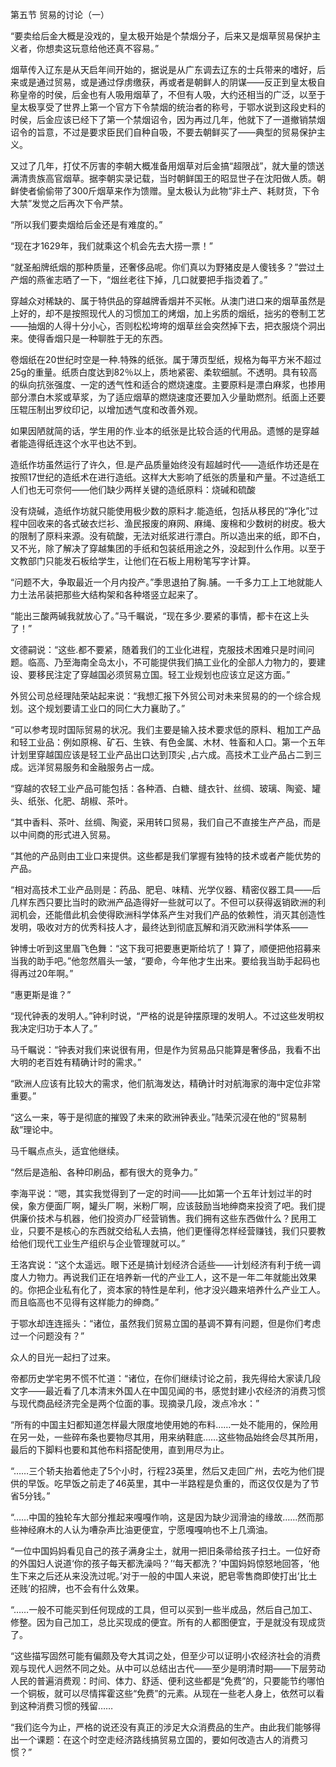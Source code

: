 

第五节 贸易的讨论（一）

“要卖给后金大概是没戏的，皇太极开始是个禁烟分子，后来又是烟草贸易保护主义者，你想卖这玩意给他还真不容易。”

烟草传入辽东是从天启年间开始的，据说是从广东调去辽东的士兵带来的嗜好，后来或是通过贸易，或是通过俘虏缴获，再或者是朝鲜人的阴谋――反正到皇太极自称皇帝的时侯，后金也有人吸用烟草了，不但有人吸，大约还相当的广泛，以至于皇太极享受了世界上第一个官方下令禁烟的统治者的称号，于鄂水说到这段史料的时侯，后金应该已经下了第一个禁烟诏令，因为再过几年，他就下了一道撤销禁烟诏令的旨意，不过是要求臣民们自种自吸，不要去朝鲜买了――典型的贸易保护主义。

又过了几年，打仗不厉害的李朝大概准备用烟草对后金搞“超限战”，就大量的馈送满清贵族高官烟草。据李朝实录记载，当时朝鲜国王的昭显世子在沈阳做人质。朝鲜使者偷偷带了300斤烟草来作为馈赠。皇太极认为此物“非土产、耗财货，下令大禁”发觉之后再次下令严禁。

“所以我们要卖烟给后金还是有难度的。”

“现在才1629年，我们就乘这个机会先去大捞一票！”

“就圣船牌纸烟的那种质量，还奢侈品呢。你们真以为野猪皮是人傻钱多？”尝过土产烟的燕雀志晒了一下，“烟丝老往下掉，几口就要把手指烫着了。”

穿越众对稀缺的、属于特供品的穿越牌香烟并不买帐。从澳门进口来的烟草虽然是上好的，却不是按照现代人的习惯加工的烤烟，加上劣质的烟纸，拙劣的卷制工艺――抽烟的人得十分小心，否则松松垮垮的烟草丝会突然掉下去，把衣服烧个洞出来。使得香烟只是一种聊胜于无的东西。

卷烟纸在20世纪时空是一种.特殊的纸张。属于薄页型纸，规格为每平方米不超过25g的重量。纸质白度达到82％以上，质地紧密、柔软细腻。不透明。具有较高的纵向抗张强度、一定的透气性和适合的燃烧速度。主要原料是漂白麻浆，也掺用部分漂白木浆或草浆，为了适应烟草的燃烧速度还要加入少量助燃剂。纸面上还要压辊压制出罗纹印记，以增加透气度和改善外观。

如果因陋就简的话，学生用的作.业本的纸张是比较合适的代用品。遗憾的是穿越者能造得纸连这个水平也达不到。

造纸作坊虽然运行了许久，但.是产品质量始终没有超越时代――造纸作坊还是在按照17世纪的造纸术在进行造纸。这样大大影响了纸张的质量和产量。不过造纸工人们也无可奈何――他们缺少两样关键的造纸原料：烧碱和硫酸

没有烧碱，造纸作坊就只能使用极少数的原料才.能造纸，包括从移民的“净化”过程中回收来的各式破衣烂衫、渔民报废的麻网、麻绳、废棉和少数树的树皮。极大的限制了原料来源。没有硫酸，无法对纸浆进行漂白。所以造出来的纸，即不白，又不光，除了解决了穿越集团的手纸和包装纸用途之外，没起到什么作用。以至于文教部门只能发石板给学生，让他们在石板上用粉笔写字计算。

“问题不大，争取最近一个月内投产。”季思退拍了胸.脯。一千多力工上工地就能人力土法吊装把那些大结构架和各种塔竖立起来了。

“能出三酸两碱我就放心了。”马千瞩说，“现在多少.要紧的事情，都卡在这上头了！”

文德嗣说：“这些.都不要紧，随着我们的工业化进程，克服技术困难只是时间问题。临高、乃至海南全岛太小，不可能提供我们搞工业化的全部人力物力的，要建设、要移民注定了穿越国必须贸易立国。轻工业规划也应该立足这方面。”

外贸公司总经理陆荣站起来说：“我想汇报下外贸公司对未来贸易的的一个综合规划。这个规划要请工业口的同仁大力襄助了。”

“可以参考现时国际贸易的状况。我们主要是输入技术要求低的原料、粗加工产品和轻工业品：例如原棉、矿石、生铁、有色金属、木材、牲畜和人口。第一个五年计划里穿越国应该是轻工业产品出口达到顶尖 ,占六成。高技术工业产品占二到三成。远洋贸易服务和金融服务占一成。

“穿越的农轻工业产品可能包括：各种酒、白糖、缝衣针、丝绸、玻璃、陶瓷、罐头、纸张、化肥、胡椒、茶叶。

“其中香料、茶叶、丝绸、陶瓷，采用转口贸易，我们自己不直接生产产品，而是以中间商的形式进入贸易。

“其他的产品则由工业口来提供。这些都是我们掌握有独特的技术或者产能优势的产品。

“相对高技术工业产品则是：药品、肥皂、味精、光学仪器、精密仪器工具――后几样东西只要比当时的欧洲产品造得好一些就可以了。不但可以获得返销欧洲的利润机会，还能借此机会使得欧洲科学体系产生对我们产品的依赖性，消灭其创造性发明，吸收对方的优秀科技人才，最终达到彻底瓦解和消灭欧洲科学体系――

钟博士听到这里眉飞色舞：“这下我可把要惠更斯给坑了！算了，顺便把他招募来当我的助手吧。”他忽然眉头一皱，“要命，今年他才生出来。要给我当助手起码也得再过20年啊。”

“惠更斯是谁？”

“现代钟表的发明人。”钟利时说，“严格的说是钟摆原理的发明人。不过这些发明权我决定归功于本人了。”

马千瞩说：“钟表对我们来说很有用，但是作为贸易品只能算是奢侈品，我看不出大明的老百姓有精确计时的需求。”

“欧洲人应该有比较大的需求，他们航海发达，精确计时对航海家的海中定位非常重要。”

“这么一来，等于是彻底的摧毁了未来的欧洲钟表业。”陆荣沉浸在他的“贸易制敌”理论中。

马千瞩点点头，适宜他继续。

“然后是造船、各种印刷品，都有很大的竞争力。”

李海平说：“嗯，其实我觉得到了一定的时间――比如第一个五年计划过半的时侯，象方便面厂啊，罐头厂啊，米粉厂啊，应该鼓励当地绅商来投资了吧。我们提供廉价技术与机器，他们投资办厂经营销售。我们拥有这些东西做什么？民用工业，只要不是核心的东西就交给私人去搞，他们更懂得怎样经营赚钱，我们只要教给他们现代工业生产组织与企业管理就可以。”

王洛宾说：“这个太遥远。眼下还是搞计划经济合适些――计划经济有利于统一调度人力物力。再说我们正在培养新一代的产业工人，这不是一年二年就能出效果的。你把企业私有化了，资本家的特性是牟利，他才没兴趣来培养什么产业工人。而且临高也不见得有这样能力的绅商。”

于鄂水却连连摇头：“诸位，虽然我们贸易立国的基调不算有问题，但是你们考虑过一个问题没有？”

众人的目光一起扫了过来。

帝都历史学宅男不慌不忙道：“诸位，在你们继续讨论之前，我先得给大家读几段文字――最近看了几本清末外国人在中国见闻的书，感觉封建小农经济的消费习惯与现代商品经济完全是两个位面的事。现摘录几段，泼点冷水：”

“所有的中国主妇都知道怎样最大限度地使用她的布料……一处不能用的，保险用在另一处，一些碎布条也要物尽其用，用来纳鞋底……这些物品始终会尽其所用，最后的下脚料也要和其他布料搭配使用，直到用尽为止。

“……三个轿夫抬着他走了5个小时，行程23英里，然后又走回广州，去吃为他们提供的早饭。吃早饭之前走了46英里，其中一半路程是负重的，而这仅仅是为了节省5分钱。”

“……中国的独轮车大部分推起来嘎嘎作响，这是因为缺少润滑油的缘故……然而那些神经麻木的人认为嘈杂声比油更便宜，宁愿嘎嘎响也不上几滴油。

“一位中国妈妈看见自己的孩子满身尘土，就用一把旧条帚给孩子扫土。一位好奇的外国妇人说道‘你的孩子每天都洗澡吗？’‘每天都洗？’中国妈妈惊怒地回答，‘他生下来之后还从来没洗过呢。’对于一般的中国人来说，肥皂零售商即使打出‘比土还贱’的招牌，也不会有什么效果。

“……一般不可能买到任何现成的工具，但可以买到一些半成品，然后自己加工、修整。因为自己加工，总比买现成的便宜。所有的人都图便宜，于是就没有现成货了。

“这些描写固然可能有偏颇及夸大其词之处，但至少可以证明小农经济社会的消费观与现代人迥然不同之处。从中可以总结出古代――至少是明清时期――下层劳动人民的普遍消费观：时间、体力、舒适、便利这些都是“免费”的，只要能节约哪怕一个铜板，就可以尽情挥霍这些“免费”的元素。从现在一些老人身上，依然可以看到这种消费习惯的残留……

“我们迄今为止，严格的说还没有真正的涉足大众消费品的生产。由此我们能够得出一个课题：在这个时空走经济路线搞贸易立国的，要如何改造古人的消费习惯？”

